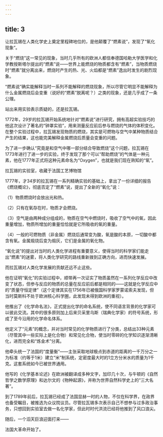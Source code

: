 ```yaml
---
---
---
```

title: 3
---



让拉瓦锡在人类化学史上奠定里程碑地位的，是他颠覆了“燃素说”，发现了“氧化现象”。

关于“燃烧”这一常见的现象，当时几乎所有的欧洲人都信奉德国哈勒大学医学和化学教授斯塔尔提出的“燃素”说——世界上能燃烧的物质都含有“燃素”，当物质燃烧时“燃素”就分离出来，燃烧时产生的热、光、火焰都是“燃素”逸出时发生的剧烈现象。

“燃素说”确实能解释当时一系列不能解释的燃烧现象，所以尽管它明显不能解释为什么金属燃烧后会变重（说好的“燃素”脱离呢？）之类的现象，还是几乎成了一条公理。

站出来用实验表示质疑的，还是拉瓦锡。

1772年，29岁的拉瓦锡开始系统地针对“燃素说”进行研究，拥有高超实验技巧的他这次设计了著名的“钟罩实验”，用来测量反应前后参与燃烧的气体的体积变化。在整个实验过程中，拉瓦锡发现物质的燃烧，其实是可燃物与空气中某种物质结合产生的结果，这也能完美解释金属燃烧后质量会变重的问题。

为了进一步确认“究竟是和空气中哪一部分结合导致燃烧”这个问题，拉瓦锡在1773年进行了进一步的实验，终于发现了那个可以“帮助燃烧”的气体是一种元素，他在1777年正式将这种元素命名为“Oxygen”，也就是我们现在熟知的“氧”。

拉瓦锡的实验室，收藏于法国工艺博物馆



1777年，才34岁的拉瓦锡在一系列精确实验的基础上，拿出了一份详细的报告《燃烧概论》，彻底否定了“燃素”说，提出了全新的“氧化”说：

（1）物质燃烧时会放出光和热。

（2）只有在氧存在时，物质才会燃烧。

（3）空气是由两种成分组成的，物质在空气中燃烧时，吸收了空气中的氧，因此重量增加，物质所增加的重量恰恰就是它所吸收的氧的重量。

（4）一般的可燃物质（非金属）燃烧后通常变为酸，氧是酸的本原，一切酸中都含有氧。金属煅烧后变为煅灰，它们是金属的氧化物。

“氧化说”的提出对当时的人类化学进程有重要意义，使得当时的科学家们能走出“燃素”的迷雾，将人类化学研究的路线重新拨到正确方向，进而快速发展。

而拉瓦锡对人类化学发展的贡献还远不止这些。

他在证明“氧化”的实验过程中，顺带再一次证实了物质虽然在一系列化学反应中改变了状态，但参与反应的物质的总量在反应前后都是相同的——这就是化学反应中的“质量守恒定律”（这个定律其实在1756年已被俄国科学家罗蒙诺索夫发现，但当时莫斯科不处于欧洲核心科学圈，此发现未得到欧洲的重视）。

他推出了《化学命名法》，正式提出化学的命名系统，使不同语言背景的化学家可以彼此交流。其中的很多原则加上后来贝采里乌斯（瑞典化学家）的符号系统，形成了至今沿用的化学命名体系。

他定义了“元素”的概念，并对当时常见的化学物质进行了分类，总结出33种元素（尽管其中一些实际上是化合物）和常见化合物，使当时零碎的化学知识逐渐清晰化，进而完全和“炼金术”分离。

他牵头统一了法国的“度量衡”——主张采取地球极点到赤道的距离的一千万分之一为标准（约等于1米）建立“米”制系统，定密度最大时的1立方分米水的质量为1千克。这套系统如今已被世界通用。

他写的《化学基本论述》在欧洲被翻译成多种文字，加印几十次，与牛顿的《自然哲学之数学原理》和达尔文的《物种起源》，并称为世界自然科学史上的“三大名著”。

到了1789年前后，拉瓦锡已经成了法国显赫一时的人物，不仅在科学界，在政界也备受瞩目，被推选为众议院议员。尽管拉瓦锡多次表示自己不想参与过多政治事务，只想回到实验室去做一名化学家，但此时时代洪流已经将他推到了风口浪尖。

随后，一个滔天巨浪迎面打来——

法国大革命开始了。